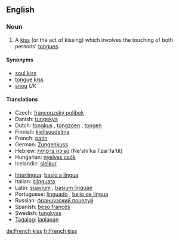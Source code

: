==English==

===Noun===
{{en-noun|sg=[[French]] [[kiss]]|pl=French kisses}}

# A [[kiss]] (or the act of kissing) which involves the touching of both persons' [[tongue]]s.

====Synonyms====
* [[soul kiss]]
* [[tongue kiss]]
* [[snog]] ''UK''

====Translations====
{{trans-top|tongue kiss}}
* Czech: [[francouzský polibek]] {{m}}
* Danish: [[tungekys]]
* Dutch: [[tongkus]] {{m}}, [[tongzoen]] {{m}}, [[tongen]]
* Finnish: [[kielisuudelma]]
* French: [[patin]] {{m}}
* German: [[Zungenkuss]] {{m}}
* Hebrew: [[נשיקה צרפתית]] (Ne'shi'ka Tzar'fa'tit)
* Hungarian: [[nyelves csók]]
* Icelandic: [[sleikur]] {{m}}
{{trans-mid}}
* [[Interlingua]]: [[basio a lingua]]
* Italian: [[slinguata]] {{f}}
* Latin: [[suavium]] {{n}}, [[basium linguae]] {{n}}
* Portuguese: [[linguado]] {{m}}, [[beijo de língua]] {{m}}
* Russian: [[французский поцелуй]] {{m}}
* Spanish: [[beso francés]] {{m}}
* Swedish: [[tungkyss]] {{c}}
* [[Tagalog]]: [[laplapan]]
{{trans-bottom}}

[[de:French kiss]]
[[fr:French kiss]]